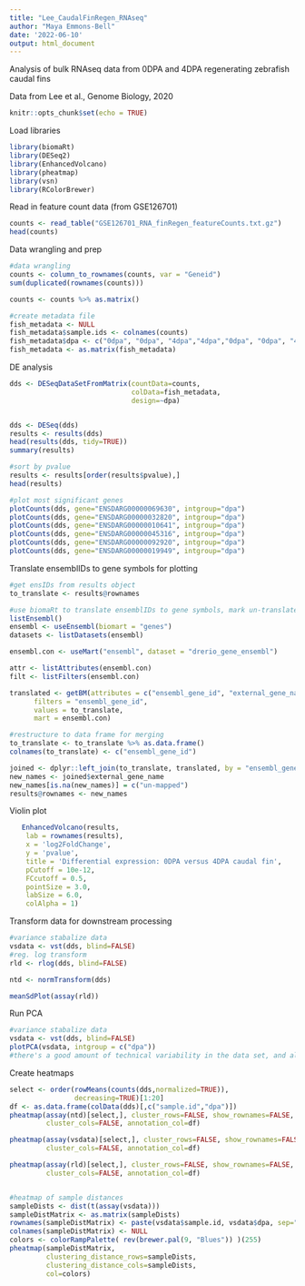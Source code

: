 ```yaml
---
title: "Lee_CaudalFinRegen_RNAseq"
author: "Maya Emmons-Bell"
date: '2022-06-10'
output: html_document
---
```


Analysis of bulk RNAseq data from 0DPA and 4DPA regenerating zebrafish caudal fins 

Data from Lee et al., Genome Biology, 2020

```r
knitr::opts_chunk$set(echo = TRUE)
```

Load libraries 
```r
library(biomaRt)
library(DESeq2)
library(EnhancedVolcano)
library(pheatmap)
library(vsn)
library(RColorBrewer)
```


Read in feature count data (from GSE126701)
```r
counts <- read_table("GSE126701_RNA_finRegen_featureCounts.txt.gz") 
head(counts)
```
Data wrangling and prep
```r
#data wrangling
counts <- column_to_rownames(counts, var = "Geneid") 
sum(duplicated(rownames(counts)))

counts <- counts %>% as.matrix()

#create metadata file 
fish_metadata <- NULL
fish_metadata$sample.ids <- colnames(counts)
fish_metadata$dpa <- c("0dpa", "0dpa", "4dpa","4dpa","0dpa", "0dpa", "4dpa","4dpa")
fish_metadata <- as.matrix(fish_metadata)

```

DE analysis 
```r
dds <- DESeqDataSetFromMatrix(countData=counts, 
                              colData=fish_metadata, 
                              design=~dpa)


dds <- DESeq(dds)
results <- results(dds)
head(results(dds, tidy=TRUE))
summary(results)

#sort by pvalue
results <- results[order(results$pvalue),]
head(results)

#plot most significant genes 
plotCounts(dds, gene="ENSDARG00000069630", intgroup="dpa")
plotCounts(dds, gene="ENSDARG00000032820", intgroup="dpa")
plotCounts(dds, gene="ENSDARG00000010641", intgroup="dpa")
plotCounts(dds, gene="ENSDARG00000045316", intgroup="dpa")
plotCounts(dds, gene="ENSDARG00000092920", intgroup="dpa")
plotCounts(dds, gene="ENSDARG00000019949", intgroup="dpa")
```

Translate ensemblIDs to gene symbols for plotting
```r
#get ensIDs from results object
to_translate <- results@rownames

#use biomaRt to translate ensemblIDs to gene symbols, mark un-translated IDs with "NA", drop those columns 
listEnsembl()
ensembl <- useEnsembl(biomart = "genes")
datasets <- listDatasets(ensembl)

ensembl.con <- useMart("ensembl", dataset = "drerio_gene_ensembl")

attr <- listAttributes(ensembl.con)
filt <- listFilters(ensembl.con)

translated <- getBM(attributes = c("ensembl_gene_id", "external_gene_name"), 
      filters = "ensembl_gene_id", 
      values = to_translate, 
      mart = ensembl.con)

#restructure to data frame for merging 
to_translate <- to_translate %>% as.data.frame()
colnames(to_translate) <- c("ensembl_gene_id")

joined <- dplyr::left_join(to_translate, translated, by = "ensembl_gene_id", all.y=TRUE)
new_names <- joined$external_gene_name
new_names[is.na(new_names)] = c("un-mapped")
results@rownames <- new_names
```


Violin plot 
```r
   EnhancedVolcano(results,
    lab = rownames(results),
    x = 'log2FoldChange',
    y = 'pvalue',
    title = 'Differential expression: 0DPA versus 4DPA caudal fin',
    pCutoff = 10e-12,
    FCcutoff = 0.5,
    pointSize = 3.0,
    labSize = 6.0, 
    colAlpha = 1) 
```
Transform data for downstream processing 
```r
#variance stabalize data 
vsdata <- vst(dds, blind=FALSE)
#reg. log transform
rld <- rlog(dds, blind=FALSE)

ntd <- normTransform(dds)

meanSdPlot(assay(rld))
```

Run PCA 
```r
#variance stabalize data 
vsdata <- vst(dds, blind=FALSE)
plotPCA(vsdata, intgroup = c("dpa"))
#there's a good amount of technical variability in the data set, and also data cluster by cell type (makes sense)
```

Create heatmaps
```r

select <- order(rowMeans(counts(dds,normalized=TRUE)),
                decreasing=TRUE)[1:20]
df <- as.data.frame(colData(dds)[,c("sample.id","dpa")])
pheatmap(assay(ntd)[select,], cluster_rows=FALSE, show_rownames=FALSE,
         cluster_cols=FALSE, annotation_col=df)

pheatmap(assay(vsdata)[select,], cluster_rows=FALSE, show_rownames=FALSE,
         cluster_cols=FALSE, annotation_col=df)

pheatmap(assay(rld)[select,], cluster_rows=FALSE, show_rownames=FALSE,
         cluster_cols=FALSE, annotation_col=df)


#heatmap of sample distances 
sampleDists <- dist(t(assay(vsdata)))
sampleDistMatrix <- as.matrix(sampleDists)
rownames(sampleDistMatrix) <- paste(vsdata$sample.id, vsdata$dpa, sep="-")
colnames(sampleDistMatrix) <- NULL
colors <- colorRampPalette( rev(brewer.pal(9, "Blues")) )(255)
pheatmap(sampleDistMatrix,
         clustering_distance_rows=sampleDists,
         clustering_distance_cols=sampleDists,
         col=colors)
```

